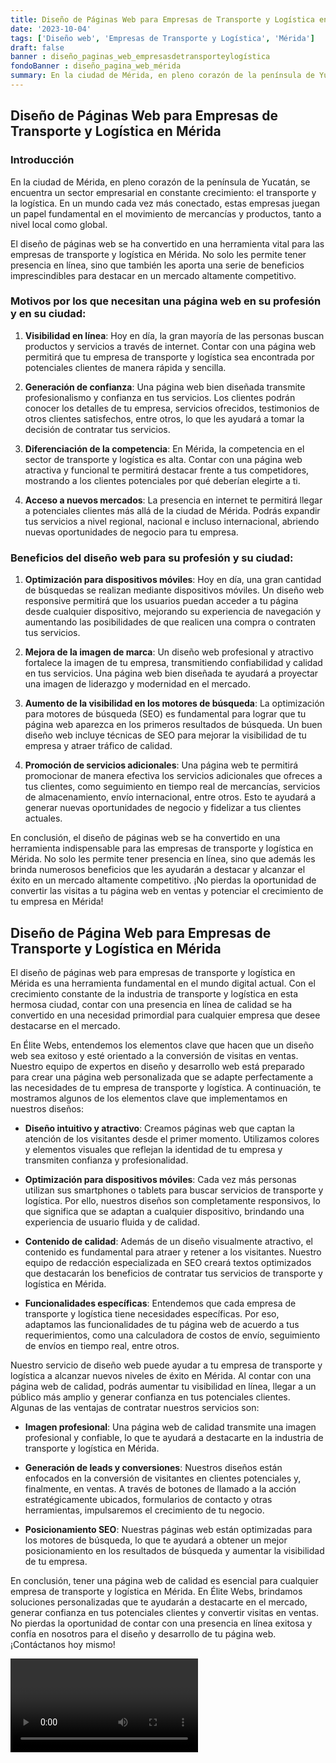 ```yaml
---
title: Diseño de Páginas Web para Empresas de Transporte y Logística en Mérida
date: '2023-10-04'
tags: ['Diseño web', 'Empresas de Transporte y Logística', 'Mérida']
draft: false
banner : diseño_paginas_web_empresasdetransporteylogística
fondoBanner : diseño_pagina_web_mérida
summary: En la ciudad de Mérida, en pleno corazón de la península de Yucatán, se encuentra un sector empresarial en constante crecimiento el transporte y la logística. En un mundo cada vez más conectado, estas empresas juegan un papel fundamental en el movimiento de mercancías y productos, tanto a nivel local como global.
---
```


## Diseño de Páginas Web para Empresas de Transporte y Logística en Mérida

### Introducción

En la ciudad de Mérida, en pleno corazón de la península de Yucatán, se encuentra un sector empresarial en constante crecimiento: el transporte y la logística. En un mundo cada vez más conectado, estas empresas juegan un papel fundamental en el movimiento de mercancías y productos, tanto a nivel local como global.

El diseño de páginas web se ha convertido en una herramienta vital para las empresas de transporte y logística en Mérida. No solo les permite tener presencia en línea, sino que también les aporta una serie de beneficios imprescindibles para destacar en un mercado altamente competitivo.

### Motivos por los que necesitan una página web en su profesión y en su ciudad:

1. **Visibilidad en línea**: Hoy en día, la gran mayoría de las personas buscan productos y servicios a través de internet. Contar con una página web permitirá que tu empresa de transporte y logística sea encontrada por potenciales clientes de manera rápida y sencilla.

2. **Generación de confianza**: Una página web bien diseñada transmite profesionalismo y confianza en tus servicios. Los clientes podrán conocer los detalles de tu empresa, servicios ofrecidos, testimonios de otros clientes satisfechos, entre otros, lo que les ayudará a tomar la decisión de contratar tus servicios.

3. **Diferenciación de la competencia**: En Mérida, la competencia en el sector de transporte y logística es alta. Contar con una página web atractiva y funcional te permitirá destacar frente a tus competidores, mostrando a los clientes potenciales por qué deberían elegirte a ti.

4. **Acceso a nuevos mercados**: La presencia en internet te permitirá llegar a potenciales clientes más allá de la ciudad de Mérida. Podrás expandir tus servicios a nivel regional, nacional e incluso internacional, abriendo nuevas oportunidades de negocio para tu empresa.

### Beneficios del diseño web para su profesión y su ciudad:

1. **Optimización para dispositivos móviles**: Hoy en día, una gran cantidad de búsquedas se realizan mediante dispositivos móviles. Un diseño web responsive permitirá que los usuarios puedan acceder a tu página desde cualquier dispositivo, mejorando su experiencia de navegación y aumentando las posibilidades de que realicen una compra o contraten tus servicios.

2. **Mejora de la imagen de marca**: Un diseño web profesional y atractivo fortalece la imagen de tu empresa, transmitiendo confiabilidad y calidad en tus servicios. Una página web bien diseñada te ayudará a proyectar una imagen de liderazgo y modernidad en el mercado.

3. **Aumento de la visibilidad en los motores de búsqueda**: La optimización para motores de búsqueda (SEO) es fundamental para lograr que tu página web aparezca en los primeros resultados de búsqueda. Un buen diseño web incluye técnicas de SEO para mejorar la visibilidad de tu empresa y atraer tráfico de calidad.

4. **Promoción de servicios adicionales**: Una página web te permitirá promocionar de manera efectiva los servicios adicionales que ofreces a tus clientes, como seguimiento en tiempo real de mercancías, servicios de almacenamiento, envío internacional, entre otros. Esto te ayudará a generar nuevas oportunidades de negocio y fidelizar a tus clientes actuales.

En conclusión, el diseño de páginas web se ha convertido en una herramienta indispensable para las empresas de transporte y logística en Mérida. No solo les permite tener presencia en línea, sino que además les brinda numerosos beneficios que les ayudarán a destacar y alcanzar el éxito en un mercado altamente competitivo. ¡No pierdas la oportunidad de convertir las visitas a tu página web en ventas y potenciar el crecimiento de tu empresa en Mérida!

<GifSeo />

<Cta />

## Diseño de Página Web para Empresas de Transporte y Logística en Mérida 

El diseño de páginas web para empresas de transporte y logística en Mérida es una herramienta fundamental en el mundo digital actual. Con el crecimiento constante de la industria de transporte y logística en esta hermosa ciudad, contar con una presencia en línea de calidad se ha convertido en una necesidad primordial para cualquier empresa que desee destacarse en el mercado.

En Élite Webs, entendemos los elementos clave que hacen que un diseño web sea exitoso y esté orientado a la conversión de visitas en ventas. Nuestro equipo de expertos en diseño y desarrollo web está preparado para crear una página web personalizada que se adapte perfectamente a las necesidades de tu empresa de transporte y logística. A continuación, te mostramos algunos de los elementos clave que implementamos en nuestros diseños:

- **Diseño intuitivo y atractivo**: Creamos páginas web que captan la atención de los visitantes desde el primer momento. Utilizamos colores y elementos visuales que reflejan la identidad de tu empresa y transmiten confianza y profesionalidad.

- **Optimización para dispositivos móviles**: Cada vez más personas utilizan sus smartphones o tablets para buscar servicios de transporte y logística. Por ello, nuestros diseños son completamente responsivos, lo que significa que se adaptan a cualquier dispositivo, brindando una experiencia de usuario fluida y de calidad.

- **Contenido de calidad**: Además de un diseño visualmente atractivo, el contenido es fundamental para atraer y retener a los visitantes. Nuestro equipo de redacción especializada en SEO creará textos optimizados que destacarán los beneficios de contratar tus servicios de transporte y logística en Mérida.

- **Funcionalidades específicas**: Entendemos que cada empresa de transporte y logística tiene necesidades específicas. Por eso, adaptamos las funcionalidades de tu página web de acuerdo a tus requerimientos, como una calculadora de costos de envío, seguimiento de envíos en tiempo real, entre otros.

Nuestro servicio de diseño web puede ayudar a tu empresa de transporte y logística a alcanzar nuevos niveles de éxito en Mérida. Al contar con una página web de calidad, podrás aumentar tu visibilidad en línea, llegar a un público más amplio y generar confianza en tus potenciales clientes. Algunas de las ventajas de contratar nuestros servicios son:

- **Imagen profesional**: Una página web de calidad transmite una imagen profesional y confiable, lo que te ayudará a destacarte en la industria de transporte y logística en Mérida.

- **Generación de leads y conversiones**: Nuestros diseños están enfocados en la conversión de visitantes en clientes potenciales y, finalmente, en ventas. A través de botones de llamado a la acción estratégicamente ubicados, formularios de contacto y otras herramientas, impulsaremos el crecimiento de tu negocio.

- **Posicionamiento SEO**: Nuestras páginas web están optimizadas para los motores de búsqueda, lo que te ayudará a obtener un mejor posicionamiento en los resultados de búsqueda y aumentar la visibilidad de tu empresa.

En conclusión, tener una página web de calidad es esencial para cualquier empresa de transporte y logística en Mérida. En Élite Webs, brindamos soluciones personalizadas que te ayudarán a destacarte en el mercado, generar confianza en tus potenciales clientes y convertir visitas en ventas. No pierdas la oportunidad de contar con una presencia en línea exitosa y confía en nosotros para el diseño y desarrollo de tu página web. ¡Contáctanos hoy mismo!

<Video />

<CtaBot job='Empresas de Transporte y Logística' city='Mérida'/>

<Gmaps query='Mérida+españa+maps' />